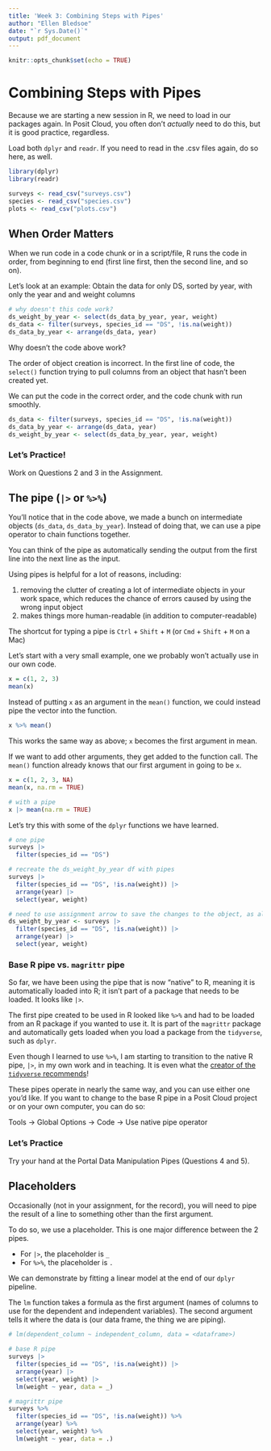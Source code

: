 ```yaml
---
title: 'Week 3: Combining Steps with Pipes'
author: "Ellen Bledsoe"
date: "`r Sys.Date()`"
output: pdf_document
---
```


```r
knitr::opts_chunk$set(echo = TRUE)
```

# Combining Steps with Pipes

Because we are starting a new session in R, we need to load in our packages again. In Posit Cloud, you often don't *actually* need to do this, but it is good practice, regardless.

Load both `dplyr` and `readr`. If you need to read in the .csv files again, do so here, as well.

```r
library(dplyr)
library(readr)
```

```r
surveys <- read_csv("surveys.csv")
species <- read_csv("species.csv")
plots <- read_csv("plots.csv")
```

## When Order Matters

When we run code in a code chunk or in a script/file, R runs the code in order, from beginning to end (first line first, then the second line, and so on).

Let's look at an example: Obtain the data for only DS, sorted by year, with only the year and and weight columns

```r
# why doesn't this code work?
ds_weight_by_year <- select(ds_data_by_year, year, weight)
ds_data <- filter(surveys, species_id == "DS", !is.na(weight))
ds_data_by_year <- arrange(ds_data, year)
```

Why doesn't the code above work?

The order of object creation is incorrect. In the first line of code, the `select()` function trying to pull columns from an object that hasn't been created yet.

We can put the code in the correct order, and the code chunk with run smoothly.

```r
ds_data <- filter(surveys, species_id == "DS", !is.na(weight))
ds_data_by_year <- arrange(ds_data, year)
ds_weight_by_year <- select(ds_data_by_year, year, weight)
```

### Let's Practice!

Work on Questions 2 and 3 in the Assignment.

## The pipe (`|>` or `%>%`)

You'll notice that in the code above, we made a bunch on intermediate objects (`ds_data`, `ds_data_by_year`). Instead of doing that, we can use a pipe operator to chain functions together.

You can think of the pipe as automatically sending the output from the first line into the next line as the input.

Using pipes is helpful for a lot of reasons, including:

1.  removing the clutter of creating a lot of intermediate objects in your work space, which reduces the chance of errors caused by using the wrong input object
2.  makes things more human-readable (in addition to computer-readable)

The shortcut for typing a pipe is `Ctrl` + `Shift` + `M` (or `Cmd` + `Shift` + `M` on a Mac)

Let's start with a very small example, one we probably won't actually use in our own code.

```r
x = c(1, 2, 3)
mean(x)
```

Instead of putting `x` as an argument in the `mean()` function, we could instead pipe the vector into the function.

```r
x %>% mean()
```

This works the same way as above; `x` becomes the first argument in mean.

If we want to add other arguments, they get added to the function call. The `mean()` function already knows that our first argument in going to be `x`.

```r
x = c(1, 2, 3, NA)
mean(x, na.rm = TRUE)

# with a pipe
x |> mean(na.rm = TRUE)
```

Let's try this with some of the `dplyr` functions we have learned.

```r
# one pipe
surveys |>  
  filter(species_id == "DS")

# recreate the ds_weight_by_year df with pipes
surveys |>  
  filter(species_id == "DS", !is.na(weight)) |> 
  arrange(year) |> 
  select(year, weight)

# need to use assignment arrow to save the changes to the object, as always
ds_weight_by_year <- surveys |> 
  filter(species_id == "DS", !is.na(weight)) |>  
  arrange(year) |>  
  select(year, weight)
```

### Base R pipe vs. `magrittr` pipe

So far, we have been using the pipe that is now "native" to R, meaning it is automatically loaded into R; it isn't part of a package that needs to be loaded. It looks like `|>`.

The first pipe created to be used in R looked like `%>%` and had to be loaded from an R package if you wanted to use it. It is part of the `magrittr` package and automatically gets loaded when you load a package from the `tidyverse`, such as `dplyr`.

Even though I learned to use `%>%`, I am starting to transition to the native R pipe, `|>`, in my own work and in teaching. It is even what the [creator of the `tidyverse` recommends](https://r4ds.hadley.nz/data-transform.html#sec-the-pipe)!

These pipes operate in nearly the same way, and you can use either one you'd like. If you want to change to the base R pipe in a Posit Cloud project or on your own computer, you can do so:

| Tools -\> Global Options -\> Code -\> Use native pipe operator

### Let's Practice

Try your hand at the Portal Data Manipulation Pipes (Questions 4 and 5).

## Placeholders

Occasionally (not in your assignment, for the record), you will need to pipe the result of a line to something other than the first argument.

To do so, we use a placeholder. This is one major difference between the 2 pipes.

-   For `|>`, the placeholder is `_`
-   For `%>%`, the placeholder is `.`

We can demonstrate by fitting a linear model at the end of our `dplyr` pipeline.

The `lm` function takes a formula as the first argument (names of columns to use for the dependent and independent variables). The second argument tells it where the data is (our data frame, the thing we are piping).

```r
# lm(dependent_column ~ independent_column, data = <dataframe>)

# base R pipe
surveys |>
  filter(species_id == "DS", !is.na(weight)) |>
  arrange(year) |>
  select(year, weight) |>
  lm(weight ~ year, data = _)

# magrittr pipe
surveys %>% 
  filter(species_id == "DS", !is.na(weight)) %>% 
  arrange(year) %>% 
  select(year, weight) %>% 
  lm(weight ~ year, data = .)
```

